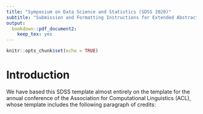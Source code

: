 ```yaml
---
title: "Symposium on Data Science and Statistics (SDSS 2020)"
subtitle: "Submission and Formatting Instructions for Extended Abstracts"
output: 
  bookdown::pdf_document2:
    keep_tex: yes
---
```


```r
knitr::opts_chunk$set(echo = TRUE)
```

# Introduction

We have based this SDSS template almost entirely on the template for
the annual conference of the Association for Computational Linguistics (ACL), whose template includes the following paragraph of credits:
